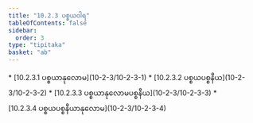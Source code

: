 ```yaml
---
title: "10.2.3 ပစ္စယဝါရ"
tableOfContents: false
sidebar:
  order: 3
type: "tipitaka"
basket: "ab"
---
```



<DynamicBreadcrumb />



<TableOfContents>
* [10.2.3.1 ပစ္စယာနုလောမ](10-2-3/10-2-3-1)
* [10.2.3.2 ပစ္စယပစ္စနီယ](10-2-3/10-2-3-2)
* [10.2.3.3 ပစ္စယာနုလောမပစ္စနီယ](10-2-3/10-2-3-3)
* [10.2.3.4 ပစ္စယပစ္စနီယာနုလောမ](10-2-3/10-2-3-4)
</TableOfContents>